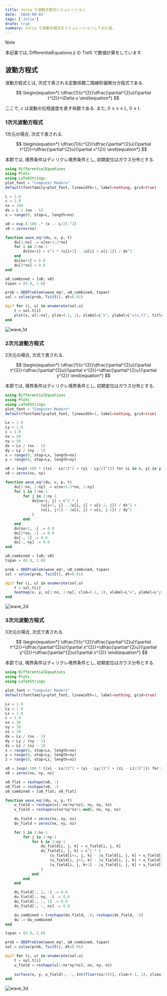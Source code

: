 ```yaml
---
title: Julia で波動方程式シミュレーション
date: '2024-09-03'
tags: ['Julia']
drafe: true
summary: Julia で波動方程式をシミュレーションしてみた話.
---
```


> [!NOTE]
> 本記事では, DifferentialEquations.jl の Tist5 で数値計算をしています.

## 波動方程式

波動方程式とは, 次式で表される定数係数二階線形偏微分方程式である. 

$$
\begin{equation*}
\dfrac{1}{c^{2}}\dfrac{\partial^{2}u}{\partial t^{2}}=\Delta u
\end{equation*}
$$

ここで, $c$ は波動の位相速度を表す係数である. また, $0\leq x\leq L$, $0\leq t$.

### 1次元波動方程式

1次元の場合, 次式で表される.

$$
\begin{equation*}
\dfrac{1}{c^{2}}\dfrac{\partial^{2}u}{\partial t^{2}}=\dfrac{\partial^{2}u}{\partial x^{2}}
\end{equation*}
$$

本節では, 境界条件はディリクレ境界条件とし, 初期変位はガウス分布とする.

```julia:wave_1d.jl
using DifferentialEquations
using Plots
using LaTeXStrings
plot_font = "Computer Modern"
default(fontfamily=plot_font, linewidth=1, label=nothing, grid=true)

L = 1.0
c = 1.0
nx = 100
dx = L / (nx - 1)
x = range(0, stop=L, length=nx)

u0 = exp.(-100 .* (x .- L/2).^2)
v0 = zeros(nx)

function wave_eq!(du, u, p, t)
    du[1:nx] .= u[nx+1:2*nx]
    for i in 2:nx-1
        du[nx+i] = c^2 * (u[i+1] - 2u[i] + u[i-1]) / dx^2
    end
    du[nx+1] = 0.0
    du[2*nx] = 0.0
end

u0_combined = [u0; v0]
tspan = (0.0, 2.0)

prob = ODEProblem(wave_eq!, u0_combined, tspan)
sol = solve(prob, Tsit5(), dt=0.01)

@gif for (i, u) in enumerate(sol.u)
    t = sol.t[i]
    plot(x, u[1:nx], ylim=(-1, 1), xlabel=L"x", ylabel=L"u(x,t)", title=L"t=" * string(round(t, digits=2)), lw=2, dpi=300)
end
```

![wave_1d](/static/images/julia/wave_1d.gif)

### 2次元波動方程式

2次元の場合, 次式で表される.

$$
\begin{equation*}
\dfrac{1}{c^{2}}\dfrac{\partial^{2}u}{\partial t^{2}}=\dfrac{\partial^{2}u}{\partial x^{2}}+\dfrac{\partial^{2}u}{\partial y^{2}}
\end{equation*}
$$

本節では, 境界条件はディリクレ境界条件とし, 初期変位はガウス分布とする.

```julia:wave_2d.jl
using DifferentialEquations
using Plots
using LaTeXStrings
plot_font = "Computer Modern"
default(fontfamily=plot_font, linewidth=1, label=nothing, grid=true)

Lx = 1.0
Ly = 1.0
c = 1.0
nx = 50
ny = 50
dx = Lx / (nx - 1)
dy = Ly / (ny - 1)
x = range(0, stop=Lx, length=nx)
y = range(0, stop=Ly, length=ny)

u0 = [exp(-100 * ((xi - Lx/2)^2 + (yi - Ly/2)^2)) for xi in x, yi in y]
v0 = zeros(nx, ny)

function wave_eq!(du, u, p, t)
    du[1:nx, 1:ny] .= u[nx+1:2*nx, 1:ny]
    for i in 2:nx-1
        for j in 2:ny-1
            du[nx+i, j] = c^2 * (
                (u[i+1, j] - 2u[i, j] + u[i-1, j]) / dx^2 +
                (u[i, j+1] - 2u[i, j] + u[i, j-1]) / dy^2
            )
        end
    end
    du[nx+1, :] .= 0.0
    du[2*nx, :] .= 0.0
    du[:, 1] .= 0.0
    du[:, ny] .= 0.0
end

u0_combined = [u0; v0]
tspan = (0.0, 2.0)

prob = ODEProblem(wave_eq!, u0_combined, tspan)
sol = solve(prob, Tsit5(), dt=0.01)

@gif for (i, u) in enumerate(sol.u)
    t = sol.t[i]
    heatmap(x, y, u[1:nx, 1:ny], clim=(-1, 1), xlabel=L"x", ylabel=L"y", title=L"t=" * string(round(t, digits=2)), dpi=300)
end
```

![wave_2d](/static/images/julia/wave_2d.gif)

### 3次元波動方程式

3次元の場合, 次式で表される.

$$
\begin{equation*}
\dfrac{1}{c^{2}}\dfrac{\partial^{2}u}{\partial t^{2}}=\dfrac{\partial^{2}u}{\partial x^{2}}+\dfrac{\partial^{2}u}{\partial y^{2}}+\dfrac{\partial^{2}u}{\partial z^{2}}
\end{equation*}
$$

本節では, 境界条件はディリクレ境界条件とし, 初期変位はガウス分布とする.

```julia:wave_3d.jl
using DifferentialEquations
using Plots
using LaTeXStrings

plot_font = "Computer Modern"
default(fontfamily=plot_font, linewidth=1, label=nothing, grid=true)

Lx = 1.0
Ly = 1.0
Lz = 1.0
c = 1.0
nx = 30
ny = 30
nz = 30
dx = Lx / (nx - 1)
dy = Ly / (ny - 1)
dz = Lz / (nz - 1)
x = range(0, stop=Lx, length=nx)
y = range(0, stop=Ly, length=ny)
z = range(0, stop=Lz, length=nz)

u0 = [exp(-100 * ((xi - Lx/2)^2 + (yi - Ly/2)^2 + (zi - Lz/2)^2)) for xi in x, yi in y, zi in z]
v0 = zeros(nx, ny, nz)

u0_flat = reshape(u0, :)
v0_flat = reshape(v0, :)
u0_combined = [u0_flat; v0_flat]

function wave_eq!(du, u, p, t)
    u_field = reshape(u[1:nx*ny*nz], nx, ny, nz)
    v_field = reshape(u[nx*ny*nz+1:end], nx, ny, nz)
    
    du_field = zeros(nx, ny, nz)
    dv_field = zeros(nx, ny, nz)

    for i in 2:nx-1
        for j in 2:ny-1
            for k in 2:nz-1
                du_field[i, j, k] = v_field[i, j, k]
                dv_field[i, j, k] = c^2 * (
                    (u_field[i+1, j, k] - 2u_field[i, j, k] + u_field[i-1, j, k]) / dx^2 +
                    (u_field[i, j+1, k] - 2u_field[i, j, k] + u_field[i, j-1, k]) / dy^2 +
                    (u_field[i, j, k+1] - 2u_field[i, j, k] + u_field[i, j, k-1]) / dz^2
                )
            end
        end
    end

    du_field[:, 1, :] .= 0.0
    du_field[:, ny, :] .= 0.0
    du_field[:, :, 1] .= 0.0
    du_field[:, :, nz] .= 0.0

    du_combined = [reshape(du_field, :); reshape(dv_field, :)]
    du .= du_combined
end

tspan = (0.0, 2.0)

prob = ODEProblem(wave_eq!, u0_combined, tspan)
sol = solve(prob, Tsit5(), dt=0.01)

@gif for (i, u) in enumerate(sol.u)
    t = sol.t[i]
    u_field = reshape(u[1:nx*ny*nz], nx, ny, nz)
    
    surface(x, y, u_field[:, :, Int(floor(nz/2))], clim=(-1, 1), zlims=(-1, 1), xlabel=L"x", ylabel=L"y", zlabel=L"u", title=L"t=" * string(round(t, digits=2)), dpi=300)
end
```

![wave_3d](/static/images/julia/wave_3d.gif)